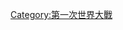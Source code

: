 {{Campaign
| raw_name = Campaignbox Arab Revolt (World War I)
| name     = [[阿拉伯起義|阿拉伯起義 (第一次世界大戰)]]
| listclass = hlist 
| battles  = 
* [[麥加之戰|麥加]]
* [[圍攻麥地那|麥地那]]
* [[塔伊夫戰役|塔伊夫]]
* {{tsl|en|Capture of Yanbu|顏布戰役|顏布}}
* {{tsl|en|Battle of Aqaba|亞喀巴戰役|亞喀巴}}
* {{tsl|en|Battle of Wadi Musa|瓦迪穆沙戰役|瓦迪穆沙}}
* {{tsl|en|Battle of Megiddo (1918)|米吉多之战 (1918年)|米吉多之战}}
* {{tsl|en|Capture of Damascus|攻佔大馬士革 (1918年)|大馬士革}}
* {{tsl|en|Battle of Aleppo (1918)|阿勒頗戰役 (1918年)|阿勒頗}}
}}<noinclude>

[[Category:第一次世界大戰]]
</noinclude>